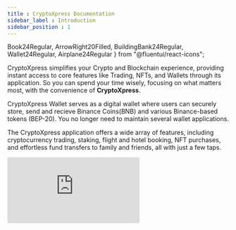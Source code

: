 ```yaml
---
title : CryptoXpress Documentation
sidebar_label : Introduction
sidebar_position : 1
---
```


<!-- IMPORTS -->

  Book24Regular,
  ArrowRight20Filled,
  BuildingBank24Regular,
  Wallet24Regular,
  Airplane24Regular
} from "@fluentui/react-icons";

<!-- BODY -->


<div className="overview-header">
  <div>
    <p>
      <span className="font-bold text-xl ">CryptoXpress</span> simplifies your Crypto and Blockchain experience, providing instant access to core features like Trading, NFTs, and Wallets through its application. So you can spend your time wisely, focusing on what matters most, with the convenience of <b>CryptoXpress</b>.
    </p>
    <p>
      <Link to="/latest/user-guides/wallets" className="text-primary-100 font-semibold">CryptoXpress Wallet</Link> serves as a digital wallet where users can securely store, send and recieve Binance Coins(BNB) and various Binance-based tokens (BEP-20). You no longer need to maintain several wallet applications.
    </p>
    <p>
      The <Link to="https://cryptoxpress.com/" className="text-primary-100 font-semibold">CryptoXpress</Link> application offers a wide array of features, including cryptocurrency trading, staking, flight and hotel booking, NFT purchases, and effortless fund transfers to family and friends, all with just a few taps.
    </p>
    
  </div>
  <iframe
    src="https://www.youtube.com/embed/pHqP_CqIo-8?si=5xCO0JVVwEB_--80"
    frameBorder="0"
    allow="accelerometer; autoplay; encrypted-media; gyroscope; picture-in-picture"
    allowFullScreen />
</div>



<div className="sub-heading">
  <h3>Popular Topics</h3>
</div>


<div className="gallery">

  <div className="card">
    <div className="card-header">
      <Book24Regular />
      <h4>Quickstart</h4>
    </div>
    <p>
      You can get up and start using <b>CryptoXpress</b> in minutes by following our Getting Started guide.
    </p>
    <Link className="flex items-center text-primary-100" to="/latest/basics/getting_started/intro">
      See Quickstart Guides <ArrowRight20Filled className="ml-1" />
    </Link>
  </div>

  <div className="card">
    <div className="card-header">
      <BuildingBank24Regular />
      <h4>Trade</h4>
    </div>
    <p>
      Buy and sell over 300 different cryptocurrency pairs using only 3 clicks, without paying any commissions.
    </p>
    <Link className="flex items-center text-primary-100" to="/latest/category/trade">
      See Trade Guide <ArrowRight20Filled className="ml-1" />
    </Link>
  </div>

  <div className="card">
    <div className="card-header">
      <Wallet24Regular />
      <h4>Wallets</h4>
    </div>
    <p>
      Own a wallet that simplifies interaction with CryptoXpress Application on the Binance smart Chain (BSC)
    </p>
    <Link className="flex items-center text-primary-100" to="/latest/user-guides/wallets">
      See Wallet Guide <ArrowRight20Filled className="ml-1" />
    </Link>
  </div>

  <div className="card">
    <div className="card-header">
      <Airplane24Regular />
      <h4>Travel Guide</h4>
    </div>
    <p>
      Book flights, accommodation, tours, rental cars and much more directly from CryptoXpress.
    </p>
    <Link className="flex items-center text-primary-100" to="/latest/category/explore-the-world">
      See Travel Guide <ArrowRight20Filled className="ml-1" />
    </Link>
  </div>


</div>